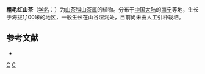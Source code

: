 {{Speciesbox 
| genus = Camellia
| species = setiperulata
| authority = Chang
}}

'''粗毛红山茶'''（[[学名|学名]]：{{lang|la|''Camellia setiperulata''}}）为[[山茶科|山茶科]][[山茶属|山茶属]]的植物。分布于[[中国大陆|中国大陆]]的[[南宁|南宁]]等地，生长于海拔1,100米的地区，一般生长在山谷湿润处，目前尚未由人工引种栽培。

== 参考文献 ==
<div class="references-small">
* {{cite web| url =http://www.bioinfo.cn/db05/KmzwSpecies.php?action=view&id=28931| title =粗毛红山茶| work =《中国高等植物数据库全库》| publisher =中国科学院微生物研究所| author =昆明植物研究所| accessdate =2009-02-26| deadurl =yes| archiveurl =https://web.archive.org/web/20160305072347/http://www.bioinfo.cn/db05/KmzwSpecies.php?action=view&id=28931| archivedate =2016-03-05}}
</div>
{{Taxonbar|from=Q15232693}}

[[Category:山茶属|C]]
[[Category:广西植物|C]]